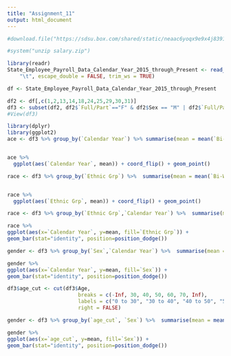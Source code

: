 ```yaml
---
title: "Assignment_11"
output: html_document
---
```

```r
#download.file("https://sdsu.box.com/shared/static/neaac6yoqx9e9x4j8391lzozzy1949p7.zip", destfile = "salary.zip")

#system("unzip salary.zip")

```

```r

library(readr)
State_Employee_Payroll_Data_Calendar_Year_2015_through_Present <- read_delim("State_Employee_Payroll_Data_Calendar_Year_2015_through_Present.tsv", 
    "\t", escape_double = FALSE, trim_ws = TRUE)
```

```r
df <- State_Employee_Payroll_Data_Calendar_Year_2015_through_Present
```


```r
df2 <- df[,c(1,2,13,14,18,24,25,29,30,31)]
df3 <- subset(df2, df2$`Full/Part`=="F" & df2$Sex == "M" | df2$`Full/Part`=="F" & df2$Sex == "F")
#View(df3)
```

```r
library(dplyr)
library(ggplot2)
ace <- df3 %>% group_by(`Calendar Year`) %>% summarise(mean = mean(`Bi-Weekly Comp Rate`))


ace %>%
  ggplot(aes(`Calendar Year`, mean)) + coord_flip() + geom_point()
```


```r
race <- df3 %>% group_by(`Ethnic Grp`) %>%  summarise(mean = mean(`Bi-Weekly Comp Rate`))


race %>%
  ggplot(aes(`Ethnic Grp`, mean)) + coord_flip() + geom_point()
```


```r
race <- df3 %>% group_by(`Ethnic Grp`,`Calendar Year`) %>%  summarise(mean = mean(`Bi-Weekly Comp Rate`))

race %>%
ggplot(aes(x=`Calendar Year`, y=mean, fill=`Ethnic Grp`)) +
geom_bar(stat="identity", position=position_dodge())
```

```r
gender <- df3 %>% group_by(`Sex`,`Calendar Year`) %>%  summarise(mean = mean(`Bi-Weekly Comp Rate`))

gender %>%
ggplot(aes(x=`Calendar Year`, y=mean, fill=`Sex`)) +
geom_bar(stat="identity", position=position_dodge())
```

```r
df3$age_cut <- cut(df3$Age, 
                       breaks = c(-Inf, 30, 40, 50, 60, 70, Inf), 
                       labels = c("0 to 30", "30 to 40", "40 to 50", "50 to 60", "60 to 70", "70+"),
                       right = FALSE)
```

```r
gender <- df3 %>% group_by(`age_cut`, `Sex`) %>%  summarise(mean = mean(`Bi-Weekly Comp Rate`))

gender %>%
ggplot(aes(x=`age_cut`, y=mean, fill=`Sex`)) +
geom_bar(stat="identity", position=position_dodge())
```

